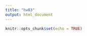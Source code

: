 ```yaml
---
title: "hw03"
output: html_document
---
```


```r
knitr::opts_chunk$set(echo = TRUE)
```


